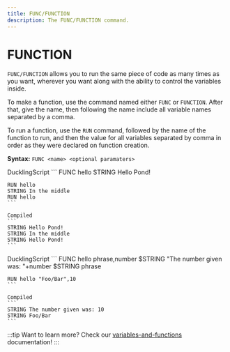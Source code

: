 ```yaml
---
title: FUNC/FUNCTION
description: The FUNC/FUNCTION command.
---
```



# FUNCTION
`FUNC/FUNCTION` allows you to run the same piece of code as many times as you want, wherever you want along with the ability to control the variables inside.

To make a function, use the command named either `FUNC` or `FUNCTION`. After that, give the name, then following the name include all variable names separated by a comma.

To run a function, use the `RUN` command, followed by the name of the function to run, and then the value for all variables separated by comma in order as they were declared on function creation.

**Syntax:** `FUNC <name> <optional paramaters>`

<Tabs>
 <TabItem value="no_args_example" label="Basic Usage" default>
    DucklingScript
    ```
    FUNC hello
        STRING Hello Pond!

    RUN hello
    STRING In the middle
    RUN hello
    ```

    Compiled
    ```
    STRING Hello Pond!
    STRING In the middle
    STRING Hello Pond!
    ```
 </TabItem>

 <TabItem value="args_example" label="Using Paramaters">
    DucklingScript
    ```
    FUNC hello phrase,number
        $STRING "The number given was: "+number
        $STRING phrase

    RUN hello "Foo/Bar",10
    ```
    
    Compiled
    ```
    STRING The number given was: 10
    STRING Foo/Bar
    ```
 </TabItem>
</Tabs>

:::tip
Want to learn more? Check our [variables-and-functions](/docs/guides/crash-course/variables-and-functions#functions) documentation!
:::